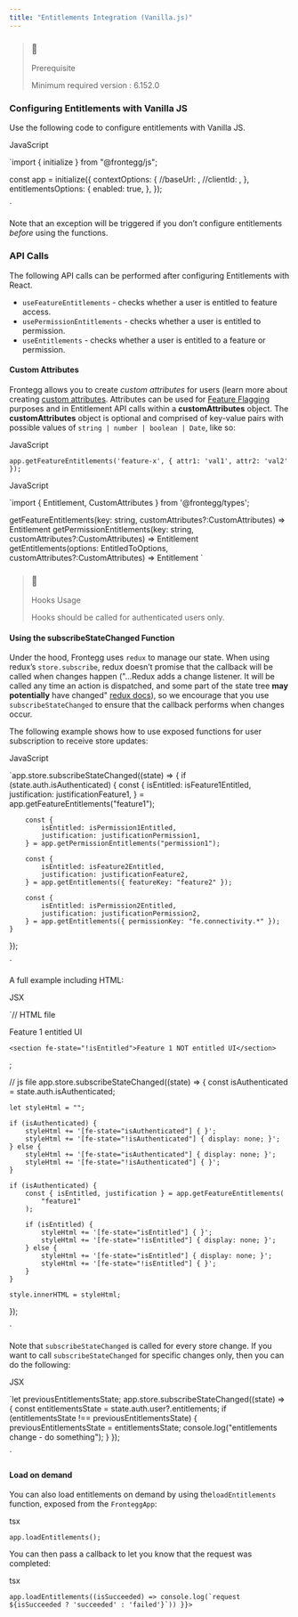 ```yaml
---
title: "Entitlements Integration (Vanilla.js)"
---
```


> ### 🚧
> 
> Prerequisite
> 
> Minimum required version : 6.152.0

### Configuring Entitlements with Vanilla JS

Use the following code to configure entitlements with Vanilla JS. 

JavaScript

`import { initialize } from "@frontegg/js";

const app = initialize({
    contextOptions: {
        //baseUrl: ,
        //clientId: ,
    },
    entitlementsOptions: {
        enabled: true,
    },
});

`

Note that an exception will be triggered if you don’t configure entitlements _before_ using the functions.

### API Calls

The following API calls can be performed after configuring Entitlements with React.

* `useFeatureEntitlements` \- checks whether a user is entitled to feature access.
* `usePermissionEntitlements` \- checks whether a user is entitled to permission.
* `useEntitlements` \- checks whether a user is entitled to a feature or permission.

#### Custom Attributes

Frontegg allows you to create _custom attributes_ for users (learn more about creating [custom attributes](/docs/feature-flags#custom-attributes). Attributes can be used for [Feature Flagging](/docs/feature-flags) purposes and in Entitlement API calls within a **customAttributes** object. The **customAttributes** object is optional and comprised of key-value pairs with possible values of `string | number | boolean | Date`, like so:

JavaScript

`app.getFeatureEntitlements('feature-x', { attr1: 'val1', attr2: 'val2' });
`

JavaScript

`import { Entitlement, CustomAttributes } from '@frontegg/types';

getFeatureEntitlements(key: string, customAttributes?:CustomAttributes) => Entitlement
getPermissionEntitlements(key: string, customAttributes?:CustomAttributes) => Entitlement
getEntitlements(options: EntitledToOptions, customAttributes?:CustomAttributes) => Entitlement
`

> ### 🚧
> 
> Hooks Usage
> 
> Hooks should be called for authenticated users only.

#### Using the subscribeStateChanged Function

Under the hood, Frontegg uses `redux` to manage our state. When using redux’s `store.subscribe`, redux doesn’t promise that the callback will be called when changes happen ("...Redux adds a change listener. It will be called any time an action is dispatched, and some part of the state tree **may potentially** have changed" [redux docs](https://redux.js.org/api/store#subscribelistener)), so we encourage that you use `subscribeStateChanged` to ensure that the callback performs when changes occur. 

The following example shows how to use exposed functions for user subscription to receive store updates:

JavaScript

`app.store.subscribeStateChanged((state) => {
    if (state.auth.isAuthenticated) {
        const {
            isEntitled: isFeature1Entitled,
            justification: justificationFeature1,
        } = app.getFeatureEntitlements("feature1");

        const {
            isEntitled: isPermission1Entitled,
            justification: justificationPermission1,
        } = app.getPermissionEntitlements("permission1");

        const {
            isEntitled: isFeature2Entitled,
            justification: justificationFeature2,
        } = app.getEntitlements({ featureKey: "feature2" });

        const {
            isEntitled: isPermission2Entitled,
            justification: justificationPermission2,
        } = app.getEntitlements({ permissionKey: "fe.connectivity.*" });
    }
});

`

A full example including HTML:

JSX

`// HTML file
<section fe-state="isAuthenticated">
    <section fe-state="isEntitled">Feature 1 entitled UI</section>

    <section fe-state="!isEntitled">Feature 1 NOT entitled UI</section>
</section>;

// js file
app.store.subscribeStateChanged((state) => {
    const isAuthenticated = state.auth.isAuthenticated;

    let styleHtml = "";

    if (isAuthenticated) {
        styleHtml += '[fe-state="isAuthenticated"] { }';
        styleHtml += '[fe-state="!isAuthenticated"] { display: none; }';
    } else {
        styleHtml += '[fe-state="isAuthenticated"] { display: none; }';
        styleHtml += '[fe-state="!isAuthenticated"] { }';
    }

    if (isAuthenticated) {
        const { isEntitled, justification } = app.getFeatureEntitlements(
            "feature1"
        );

        if (isEntitled) {
            styleHtml += '[fe-state="isEntitled"] { }';
            styleHtml += '[fe-state="!isEntitled"] { display: none; }';
        } else {
            styleHtml += '[fe-state="isEntitled"] { display: none; }';
            styleHtml += '[fe-state="!isEntitled"] { }';
        }
    }

    style.innerHTML = styleHtml;
});

`

Note that `subscribeStateChanged` is called for every store change. If you want to call `subscribeStateChanged` for specific changes only, then you can do the following:

JSX

`let previousEntitlementsState;
app.store.subscribeStateChanged((state) => {
    const entitlementsState = state.auth.user?.entitlements;
    if (entitlementsState !== previousEntitlementsState) {
        previousEntitlementsState = entitlementsState;
        console.log("entitlements change - do something");
    }
});

`

#### Load on demand

You can also load entitlements on demand by using the`loadEntitlements` function, exposed from the `FronteggApp`:

tsx

`
app.loadEntitlements();
`

You can then pass a callback to let you know that the request was completed:

tsx

`` app.loadEntitlements((isSucceeded) => console.log(`request ${isSucceeded ? 'succeeded' : 'failed'}`)) }}>
 ``